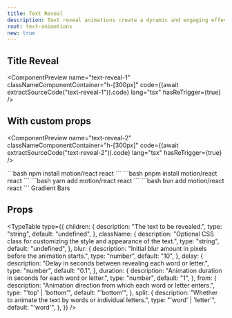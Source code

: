 ```yaml
---
title: Text Reveal
description: Text reveal animations create a dynamic and engaging effect as text appears on the screen. This technique can be used to draw attention to specific content or enhance the overall user experience.
root: text-animations
new: true
---
```



## Title Reveal

<ComponentPreview
  name="text-reveal-1"
  classNameComponentContainer="h-[300px]"
  code={(await extractSourceCode("text-reveal-1")).code}
  lang="tsx"
  hasReTrigger={true}
/>

## With custom props

<ComponentPreview
  name="text-reveal-2"
  classNameComponentContainer="h-[300px]"
  code={(await extractSourceCode("text-reveal-2")).code}
  lang="tsx"
  hasReTrigger={true}
/>

<Steps>
  <Step>
    <Tabs items={["npm", "pnpm", "yarn", "bun"]}>
      <Tab>
        ```bash
        npm install motion/react react
        ```
      </Tab>
      <Tab>
      ```bash 
      pnpm install motion/react react
      ```
      </Tab>
      <Tab>
      ```bash 
      yarn add motion/react react
      ```
      </Tab>
      <Tab>
      ```bash 
      bun add motion/react react
      ```
      </Tab>
    </Tabs>
  </Step>
  <Step>
    Gradient Bars
    <ComponentSource
      code={(await extractSourceCode("text-reveal")).code}
      className="bg-fd-secondary/50"
    />
  </Step>
</Steps>

## Props

<TypeTable
  type={{
    children: {
      description: "The text to be revealed.",
      type: "string",
      default: "undefined",
    },
    className: {
      description: "Optional CSS class for customizing the style and appearance of the text.",
      type: "string",
      default: "undefined",
    },
    blur: {
      description: "Initial blur amount in pixels before the animation starts.",
      type: "number",
      default: "10",
    },
    delay: {
      description: "Delay in seconds between revealing each word or letter.",
      type: "number",
      default: "0.1",
    },
    duration: {
      description: "Animation duration in seconds for each word or letter.",
      type: "number",
      default: "1",
    },
    from: {
      description: "Animation direction from which each word or letter enters.",
      type: "'top' | 'bottom'",
      default: "'bottom'",
    },
    split: {
      description: "Whether to animate the text by words or individual letters.",
      type: "'word' | 'letter'",
      default: "'word'",
    },
  }}
/>